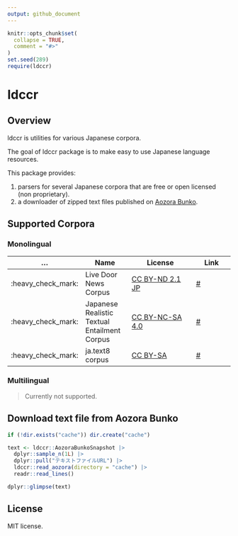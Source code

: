 ```yaml
---
output: github_document
---
```


<!-- README.md is generated from README.Rmd. Please edit that file -->

```r
knitr::opts_chunk$set(
  collapse = TRUE,
  comment = "#>"
)
set.seed(289)
require(ldccr)
```

# ldccr

<!-- badges: start -->
<!-- badges: end -->

## Overview

ldccr is utilities for various Japanese corpora.

The goal of ldccr package is to make easy to use Japanese language resources.

This package provides:

1. parsers for several Japanese corpora that are free or open licensed (non proprietary).
2. a downloader of zipped text files published on [Aozora Bunko](https://www.aozora.gr.jp/).

## Supported Corpora

### Monolingual

| ... | Name | License | Link |
| --- | ---- | ------- | ---- |
| :heavy_check_mark: | Live Door News Corpus | [CC BY-ND 2.1 JP](http://creativecommons.org/licenses/by-nd/2.1/jp/) | [#](http://www.rondhuit.com/download.html#ldcc) |
| :heavy_check_mark: | Japanese Realistic Textual Entailment Corpus | [CC BY-NC-SA 4.0](https://creativecommons.org/licenses/by-nc-sa/4.0/) | [#](https://github.com/megagonlabs/jrte-corpus) |
| :heavy_check_mark: | ja.text8 corpus | [CC BY-SA](https://creativecommons.org/licenses/by-sa/4.0/) | [#](https://github.com/Hironsan/ja.text8) |

### Multilingual

> Currently not supported.

## Download text file from Aozora Bunko

```r
if (!dir.exists("cache")) dir.create("cache")

text <- ldccr::AozoraBunkoSnapshot |>
  dplyr::sample_n(1L) |>
  dplyr::pull("テキストファイルURL") |>
  ldccr::read_aozora(directory = "cache") |>
  readr::read_lines()

dplyr::glimpse(text)
```

## License

MIT license.

